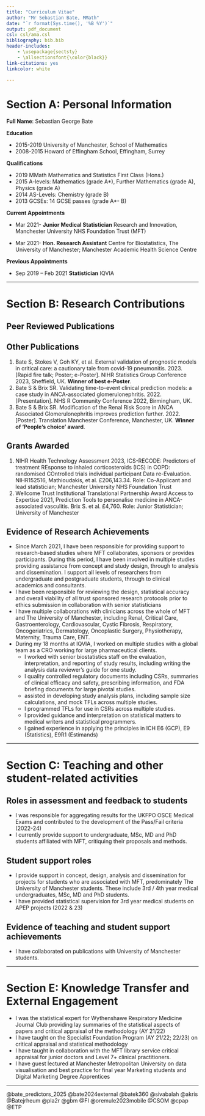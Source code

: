```yaml
---
title: "Curriculum Vitae"
author: "Mr Sebastian Bate, MMath"
date: "`r format(Sys.time(), '%B %Y')`"
output: pdf_document
csl: csl/ama.csl
bibliography: bib.bib
header-includes:
    - \usepackage{sectsty}
    - \allsectionsfont{\color{black}}
link-citations: yes
linkcolor: white

---
```


# Section A: Personal Information

**Full Name**: Sebastian George Bate

**Education**

- 2015-2019	University of Manchester, School of Mathematics
- 2008-2015	Howard of Effingham School, Effingham, Surrey 

**Qualifications**

- 2019	MMath Mathematics and Statistics First Class (Hons.)
- 2015	A-levels: Mathematics (grade A*), Further Mathematics (grade A), Physics (grade A) 
- 2014	AS-Levels: Chemistry (grade B)
- 2013	GCSEs: 14 GCSE passes (grade A*- B)

**Current Appointments** 

- Mar 2021- 	**Junior Medical Statistician**	Research and Innovation, Manchester University NHS Foundation Trust (MFT)

- Mar 2021- 	**Hon. Research Assistant** Centre for Biostatistics, The University of Manchester; Manchester Academic Health Science Centre

**Previous Appointments**

- Sep 2019 – Feb 2021	**Statistician**	IQVIA 

---

# Section B: Research Contributions

## Peer Reviewed Publications

<div id="refs" link color="white"></div>

  

## Other Publications
1.	Bate S, Stokes V, Goh KY, et al. External validation of prognostic models in critical care: a cautionary tale from covid-19 pneumonitis. 2023. [Rapid fire talk; Poster; e-Poster]. NIHR Statistics Group Conference 2023, Sheffield, UK. **Winner of best e-Poster**.
2.	Bate S & Brix SR. Validating time-to-event clinical prediction models: a case study in ANCA-associated glomerulonephritis. 2022. [Presentation]. NHS R Community Conference 2022, Birmingham, UK.
3.	Bate S & Brix SR. Modification of the Renal Risk Score in ANCA Associated Glomerulonephritis improves prediction further. 2022. [Poster]. Translation Manchester Conference, Manchester, UK. **Winner of ‘People’s choice’ award**.

## Grants Awarded
1.	NIHR Health Technology Assessment 2023, ICS-RECODE: Predictors of treatment REsponse to inhaled corticosteroids (ICS) in COPD: randomised COntrolled trials individual participant Data re-Evaluation. NIHR152516, Mathioudakis, et al. £206,143.34. Role: Co-Applicant and lead statistician; Manchester University NHS Foundation Trust
2.	Wellcome Trust Institutional Translational Partnership Award Access to Expertise 2021, Prediction Tools to personalise medicine in ANCA-associated vasculitis. Brix S. et al. £4,760. Role: Junior Statistician; University of Manchester

## Evidence of Research Achievements

- Since March 2021, I have been responsible for providing support to research-based studies where MFT collaborates, sponsors or provides participants.  During this period, I have been involved in multiple studies providing assistance from concept and study design, through to analysis and dissemination.  I support all levels of researchers from undergraduate and postgraduate students, through to clinical academics and consultants.
- I have been responsible for reviewing the design, statistical accuracy and overall viability of all trust sponsored research protocols prior to ethics submission in collaboration with senior statisticians
- I have multiple collaborations with clinicians across the whole of MFT and The University of Manchester, including Renal, Critical Care, Gastroenterology, Cardiovascular, Cystic Fibrosis, Respiratory, Oncogeriatrics, Dermatology, Oncoplastic Surgery, Physiotherapy, Maternity, Trauma Care, ENT.
- During my 18 months at IQVIA, I worked on multiple studies with a global team as a CRO working for large pharmaceutical clients.
  - I worked with senior biostatistics staff on the evaluation, interpretation, and reporting of study results, including writing the analysis data reviewer’s guide for one study.
  - I quality controlled regulatory documents including CSRs, summaries of clinical efficacy and safety, prescribing information, and FDA briefing documents for large pivotal studies. 
  -  assisted in developing study analysis plans, including sample size calculations, and mock TFLs across multiple studies. 
  - I programmed TFLs for use in CSRs across multiple studies. 
  - I provided guidance and interpretation on statistical matters to medical writers and statistical programmers.
  - I gained experience in applying the principles in ICH E6 (GCP), E9 (Statistics), E9R1 (Estimands)
  
---

# Section C: Teaching and other student-related activities

## Roles in assessment and feedback to students

- I was responsible for aggregating results for the UKFPO OSCE Medical Exams and contributed to the development of the Pass/Fail criteria (2022-24)
- I currently provide support to undergraduate, MSc, MD and PhD students affiliated with MFT, critiquing their proposals and methods. 

## Student support roles

- I provide support in concept, design, analysis and dissemination for projects for students who are associated with MFT, predominately The University of Manchester students. These include 3rd / 4th year medical undergraduates, MSc, MD and PhD students.
- I have provided statistical supervision for 3rd year medical students on APEP projects (2022 & 23)

## Evidence of teaching and student support achievements 

- I have collaborated on publications with University of Manchester students.

---

# Section E: Knowledge Transfer and External Engagement 

- I was the statistical expert for Wythenshawe Respiratory Medicine Journal Club providing lay summaries of the statistical aspects of papers and critical appraisal of the methodology (AY 21/22)
- I have taught on the Specialist Foundation Program (AY 21/22; 22/23) on critical appraisal and statistical methodology
- I have taught in collaboration with the MFT library service critical appraisal for junior doctors and Level 7+ clinical practitioners.
- I have guest lectured at Manchester Metropolitan University on data visualisation and best practice for final year Marketing students and Digital Marketing Degree Apprentices

---

  @bate_predictors_2025
  @bate2024external
  @batek360
  @sivabalah
  @akris
  @Batejrheum
  @pla2r
  @gbm
  @FI
  @oremule2023mobile
  @CSOM
  @cpap
  @ETP